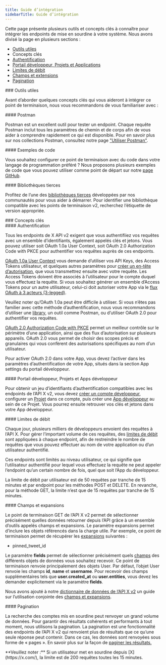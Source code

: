```yaml
---
title: Guide d’intégration
sidebarTitle: Guide d’intégration
---
```



Cette page présente plusieurs outils et concepts clés à connaître pour intégrer les endpoints de mise en sourdine à votre système. Nous avons divisé la page en plusieurs sections :

* [Outils utiles](#helpful)
* Concepts clés
* [Authentification](#authentication)
* [Portail développeur, Projets et Applications](#portal)
* [Limites de débit](#limits)
* [Champs et extensions](#fields)
* [Pagination](#pagination)

<div id="helpful-tools">
  ### Outils utiles
</div>

Avant d’aborder quelques concepts clés qui vous aideront à intégrer ce point de terminaison, nous vous recommandons de vous familiariser avec :

<div id="postman">
  #### Postman
</div>

Postman est un excellent outil pour tester un endpoint. Chaque requête Postman inclut tous les paramètres de chemin et de corps afin de vous aider à comprendre rapidement ce qui est disponible. Pour en savoir plus sur nos collections Postman, consultez notre page [&quot;Utiliser Postman&quot;](/fr/tutorials/postman-getting-started). 

<div id="code-samples">
  #### Exemples de code
</div>

Vous souhaitez configurer ce point de terminaison avec du code dans votre langage de programmation préféré ? Nous proposons plusieurs exemples de code que vous pouvez utiliser comme point de départ sur notre [page GitHub](https://github.com/xdevplatform/Twitter-API-v2-sample-code).

<div id="third-party-libraries">
  #### Bibliothèques tierces
</div>

Profitez de l’une des [bibliothèques tierces](/fr/x-api/tools-and-libraries/overview) développées par nos communautés pour vous aider à démarrer. Pour identifier une bibliothèque compatible avec les points de terminaison v2, recherchez l’étiquette de version appropriée.

<div id="key-concepts">
  ### Concepts clés
</div>

<div id="authentication">
  #### Authentification
</div>

Tous les endpoints de X API v2 exigent que vous authentifiiez vos requêtes avec un ensemble d’identifiants, également appelés clés et jetons. Vous pouvez utiliser soit OAuth 1.0a User Context, soit OAuth 2.0 Authorization Code with PKCE pour authentifier vos requêtes auprès de ces endpoints.

[OAuth 1.0a User Context](/fr/resources/fundamentals/authentication) vous demande d’utiliser vos API Keys, des Access Tokens utilisateur, et quelques autres paramètres pour [créer un en-tête d’autorisation](/fr/resources/fundamentals/authentication#authorizing-a-request), que vous transmettrez ensuite avec votre requête. Les Access Tokens doivent être associés à l’utilisateur pour le compte duquel vous effectuez la requête. Si vous souhaitez générer un ensemble d’Access Tokens pour un autre utilisateur, celui-ci doit autoriser votre App via le [flux OAuth à 3 acteurs (3-legged)](https://developer-staging.x.com/resources/fundamentals/authentication/obtaining-user-access-tokens).

Veuillez noter qu’OAuth 1.0a peut être difficile à utiliser. Si vous n’êtes pas familier avec cette méthode d’authentification, nous vous recommandons d’utiliser une [library](/fr/x-api/tools-and-libraries/overview), un outil comme Postman, ou d’utiliser OAuth 2.0 pour authentifier vos requêtes.

[OAuth 2.0 Authorization Code with PKCE](/fr/resources/fundamentals/authentication#oauth-2-0-authorization-code-flow-with-pkce-2) permet un meilleur contrôle sur le périmètre d’une application, ainsi que des flux d’autorisation sur plusieurs appareils. OAuth 2.0 vous permet de choisir des scopes précis et granulaires qui vous confèrent des autorisations spécifiques au nom d’un utilisateur.

Pour activer OAuth 2.0 dans votre App, vous devez l’activer dans les paramètres d’authentification de votre App, situés dans la section App settings du portail développeur.

<div id="developer-portal-projects-and-developer-apps">
  #### Portail développeur, Projets et Apps développeur
</div>

Pour obtenir un jeu d’identifiants d’authentification compatibles avec les endpoints de l’API X v2, vous devez [créer un compte développeur](https://developer.x.com/en/portal/petition/essential/basic-info), configurer un [Projet](/fr/resources/fundamentals/projects) dans ce compte, puis créer une [App développeur](/fr/resources/fundamentals/developer-apps) au sein de ce Projet. Vous pourrez ensuite retrouver vos clés et jetons dans votre App développeur.
 

<div id="rate-limits">
  #### Limites de débit
</div>

Chaque jour, plusieurs milliers de développeurs envoient des requêtes à l’API X. Pour gérer l’important volume de ces requêtes, des [limites de débit](/fr/x-api/fundamentals/rate-limits) sont appliquées à chaque endpoint, afin de restreindre le nombre de requêtes que vous pouvez effectuer au nom de votre application ou d’un utilisateur authentifié.

Ces endpoints sont limités au niveau utilisateur, ce qui signifie que l’utilisateur authentifié pour lequel vous effectuez la requête ne peut appeler l’endpoint qu’un certain nombre de fois, quel que soit l’App du développeur.

La limite de débit par utilisateur est de 50 requêtes par tranche de 15 minutes et par endpoint pour les méthodes POST et DELETE. En revanche, pour la méthode GET, la limite n’est que de 15 requêtes par tranche de 15 minutes.
 

<div id="fields-and-expansions">
  #### Champs et expansions
</div>

Le point de terminaison GET de l’API X v2 permet de sélectionner précisément quelles données retourner depuis l’API grâce à un ensemble d’outils appelés champs et expansions. Le paramètre expansions permet d’inclure les objets référencés dans la charge utile. Par exemple, ce point de terminaison permet de récupérer les [expansions](/fr/x-api/fundamentals/expansions) suivantes :

* pinned_tweet_id

Le paramètre **fields** permet de sélectionner précisément quels [champs](/fr/x-api/fundamentals/fields) des différents objets de données vous souhaitez recevoir. Ce point de terminaison renvoie principalement des objets User. Par défaut, l’objet User renvoie les champs **id**, **name** et **username**. Pour recevoir des champs supplémentaires tels que **user.created_at** ou **user.entities**, vous devez les demander explicitement via le paramètre **fields**.

Nous avons ajouté à notre [dictionnaire de données de l’API X v2](/fr/x-api/fundamentals/data-dictionary) un guide sur l’utilisation conjointe des [champs et expansions](/fr/x-api/fundamentals/data-dictionary#how-to-use-fields-and-expansions).

<div id="pagination">
  #### Pagination
</div>

La recherche des comptes mis en sourdine peut renvoyer un grand volume de données. Pour garantir des résultats cohérents et performants à tout moment, nous utilisons la pagination. La pagination est une fonctionnalité des endpoints de l’API X v2 qui renvoient plus de résultats que ce qu’une seule réponse peut contenir. Dans ce cas, les données sont renvoyées sous forme de « pages ». En savoir plus sur la façon de [paginer les résultats.](/fr/x-api/fundamentals/pagination)

<Note>
  **Veuillez noter :** Si un utilisateur met en sourdine depuis [X](https://x.com/), la limite est de 200 requêtes toutes les 15 minutes.
</Note>